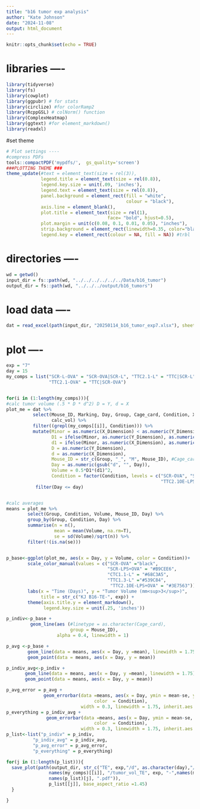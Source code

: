 ```yaml
---
title: "b16 tumor exp analysis"
author: "Kate Johnson"
date: "2024-11-08"
output: html_document
---
```


```r
knitr::opts_chunk$set(echo = TRUE)
```
# libraries ----
```r
library(tidyverse)
library(fs)
library(cowplot)
library(ggpubr) # for stats
library(circlize) #for colorRamp2
library(RcppGSL) # colNorm() function
library(ComplexHeatmap)
library(ggtext) #for element_markdown()
library(readxl)

```
#set theme
```r
# Plot settings ----
#compress PDFs
tools::compactPDF('mypdfs/',  gs_quality='screen')
###PLOTTING THEME ###
theme_update(#text = element_text(size = rel(3)),
             legend.title = element_text(size = rel(0.8)),
             legend.key.size = unit(.09, 'inches'),
             legend.text = element_text(size = rel(0.8)),
             panel.background = element_rect(fill = "white",
                                             colour = "black"),
             axis.line = element_blank(),
             plot.title = element_text(size = rel(1), 
                                      face= "bold", hjust=0.5),
             plot.margin = unit(c(0.08, 0.1, 0.01, 0.05), "inches"),
             strip.background = element_rect(linewidth=0.35, color="black"),
             legend.key = element_rect(colour = NA, fill = NA)) #trbl
```

# directories ----
```r
wd = getwd()
input_dir = fs::path(wd, "../../../../../../Data/b16_tumor")
output_dir = fs::path(wd, "../../../output/b16_tumors")
```


# load data ----
```r
dat = read_excel(path(input_dir, "20250114_b16_tumor_exp7.xlsx"), sheet = "measurement_log") 

```

# plot ----
```r
exp = "7"
day = 15
my_comps = list("SCR-L-OVA" = "SCR-OVA|SCR-L", "TTC2.1-L" = "TTC|SCR-L",
                "TTC2.1-OVA" = "TTC|SCR-OVA")


for(i in (1:length(my_comps))){
#calc tumor volume (.5 * D * d^2) D = Y, d = X
plot_me = dat %>% 
          select(Mouse_ID, Marking, Day, Group, Cage_card, Condition, X_Dimension, Y_Dimension,
                 calc_vol) %>%
          filter((grepl(my_comps[[i]], Condition))) %>%
          mutate(Minor = as.numeric(X_Dimension) < as.numeric(Y_Dimension),
                 D1 = ifelse(Minor, as.numeric(Y_Dimension), as.numeric(X_Dimension)),
                 d1 = ifelse(Minor, as.numeric(X_Dimension), as.numeric(Y_Dimension)),
                 D = as.numeric(Y_Dimension),
                 d = as.numeric(X_Dimension),
                 Mouse_ID = str_c(Group, "_", "M", Mouse_ID), #Cage_card,
                 Day = as.numeric(gsub("d", "", Day)),
                 Volume = 0.5*D1*(d1)^2,
                 Condition = factor(Condition, levels = c("SCR-OVA", "SCR-LPS+OVA",
                                                          "TTC2.1OE-LPS+OVA"))) %>%
           filter(Day <= day) 


#calc averages
means = plot_me %>%
        select(Group, Condition, Volume, Mouse_ID, Day) %>%
        group_by(Group, Condition, Day) %>%
        summarise(n = n(),
                  mean = mean(Volume, na.rm=T),
                  se = sd(Volume)/sqrt(n)) %>%
        filter(!(is.na(se)))


p_base<-ggplot(plot_me, aes(x = Day, y = Volume, color = Condition))+
        scale_color_manual(values = c("SCR-OVA" ="black",
                                      "SCR-LPS+OVA" = "#B9CEE6",
                                      "CTC1.1-L" = "#68C3A5",
                                      "TTC1.3-L" ="#539C84",
                                       "TTC2.1OE-LPS+OVA" = "#3E7563")) +
        labs(x = "Time (Days)", y = "Tumor Volume (mm<sup>3</sup>)", 
             title = str_c("KJ B16-TE-", exp)) +
        theme(axis.title.y = element_markdown(),
              legend.key.size = unit(.25, 'inches'))

p_indiv<-p_base +
         geom_line(aes (#linetype = as.character(Cage_card), 
                        group = Mouse_ID), 
                   alpha = 0.4, linewidth = 1) 

p_avg <-p_base +
        geom_line(data = means, aes(x = Day, y =mean), linewidth = 1.75) +
        geom_point(data = means, aes(x = Day, y = mean))

p_indiv_avg<-p_indiv +
       geom_line(data = means, aes(x = Day, y =mean), linewidth = 1.75) +
       geom_point(data = means, aes(x = Day, y = mean)) 

p_avg_error = p_avg +
              geom_errorbar(data =means, aes(x = Day, ymin = mean-se, ymax = mean+se,
                                 color  = Condition), 
                            width = 0.3, linewidth = 1.75, inherit.aes = F) 
p_everything = p_indiv_avg +
               geom_errorbar(data =means, aes(x = Day, ymin = mean-se, ymax = mean+se,
                                 color  = Condition), 
                            width = 0.3, linewidth = 1.75, inherit.aes = F)
p_list<-list("p_indiv" = p_indiv,
          "p_indiv_avg" = p_indiv_avg,
          "p_avg_error" = p_avg_error,
          "p_everything" = p_everything)

for(j in (1:length(p_list))){
  save_plot(path(output_dir, str_c("TE", exp,"/d", as.character(day),"/d", as.character(day),"_all_cages/",
                names(my_comps)[[i]], "/tumor_vol_TE", exp, "-",names(my_comps)[[i]],
                names(p_list)[j], ".pdf")),
                p_list[[j]], base_aspect_ratio =1.45)
  }

}

```

